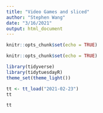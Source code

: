 ```yaml
---
title: "Video Games and sliced"
author: "Stephen Wang"
date: "3/16/2021"
output: html_document
---
```


```r
knitr::opts_chunk$set(echo = TRUE)
```

```r

knitr::opts_chunk$set(echo = TRUE)

library(tidyverse)
library(tidytuesdayR)
theme_set(theme_light())
```

```r

tt <- tt_load("2021-02-23")
tt

tt
```